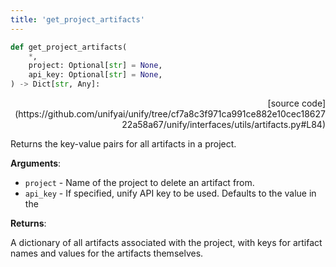 ```yaml
---
title: 'get_project_artifacts'
---
```


```python
def get_project_artifacts(
    *,
    project: Optional[str] = None,
    api_key: Optional[str] = None,
) -> Dict[str, Any]:
```

<p align="right">[source code](https://github.com/unifyai/unify/tree/cf7a8c3f971ca991ce882e10cec1862722a58a67/unify/interfaces/utils/artifacts.py#L84)</p>

Returns the key-value pairs for all artifacts in a project.

**Arguments**:

- `project` - Name of the project to delete an artifact from.
- `api_key` - If specified, unify API key to be used. Defaults to the value in the



**Returns**:

A dictionary of all artifacts associated with the project, with keys for
artifact names and values for the artifacts themselves.